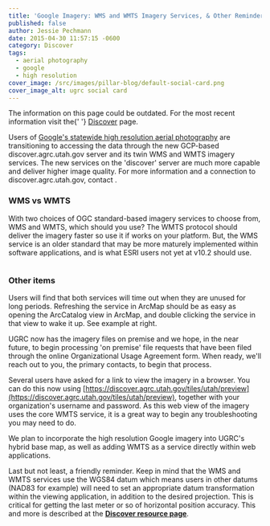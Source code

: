 ```yaml
---
title: 'Google Imagery: WMS and WMTS Imagery Services, & Other Reminders'
published: false
author: Jessie Pechmann
date: 2015-04-30 11:57:15 -0600
category: Discover
tags:
  - aerial photography
  - google
  - high resolution
cover_image: /src/images/pillar-blog/default-social-card.png
cover_image_alt: ugrc social card
---
```



<div class="pop grid">
  <p class="text-center">
    The information on this page could be outdated. For the most recent information visit the{' '}
    <a href="/products/discover">Discover</a> page.
  </p>
</div>

Users of [Google's statewide high resolution aerial photography](/blog/2015-02-02-utah-acquires-high-resolution-aerial-photography-license) are transitioning to accessing the data through the new GCP-based discover.agrc.utah.gov server and its twin WMS and WMTS imagery services. The new services on the 'discover' server are much more capable and deliver higher image quality. For more information and a connection to discover.agrc.utah.gov, contact <Contacts inline subject={frontmatter.title} contactKey='discover' />.

### WMS vs WMTS

With two choices of OGC standard-based imagery services to choose from, WMS and WMTS, which should you use? The WMTS protocol should deliver the imagery faster so use it if works on your platform. But, the WMS service is an older standard that may be more maturely implemented within software applications, and is what ESRI users not yet at v10.2 should use.

<a href="/images/404.png">
  <img src="/images/404.png" alt="" title="WakeUp Google" class="inline-text-right" loading="lazy" />
</a>

### Other items

Users will find that both services will time out when they are unused for long periods. Refreshing the service in ArcMap should be as easy as opening the ArcCatalog view in ArcMap, and double clicking the service in that view to wake it up. See example at right.

UGRC now has the imagery files on premise and we hope, in the near future, to begin processing 'on premise' file requests that have been filed through the online Organizational Usage Agreement form. When ready, we'll reach out to you, the primary contacts, to begin that process.

Several users have asked for a link to view the imagery in a browser. You can do this now using [https://discover.agrc.utah.gov/tiles/utah/preview](https://discover.agrc.utah.gov/tiles/utah/preview), together with your organization's username and password. As this web view of the imagery uses the core WMTS service, it is a great way to begin any troubleshooting you may need to do.

We plan to incorporate the high resolution Google imagery into UGRC's hybrid base map, as well as adding WMTS as a service directly within web applications.

Last but not least, a friendly reminder. Keep in mind that the WMS and WMTS services use the WGS84 datum which means users in other datums (NAD83 for example) will need to set an appropriate datum transformation within the viewing application, in addition to the desired projection. This is critical for getting the last meter or so of horizontal position accuracy. This and more is described at the **[Discover resource page](/products/discover)**.

<Contacts subject={frontmatter.title} contactKey="discover" />
